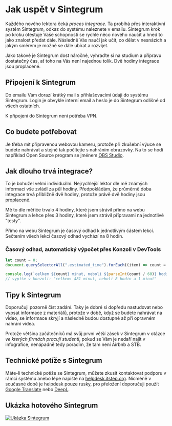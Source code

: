 
# Jak uspět v Sintegrum
Každého nového lektora čeká *proces integrace*. Ta probíhá přes interaktivní systém Sintegrum, odkaz do systému naleznete v emailu. Sintegrum krok po kroku otestuje Vaše schopnosti se rychle něco nového naučit a hned to jako znalost předat dále. Následně Vás naučí jak učit, co dělat v nesnázích a jakým směrem je možné se dále ubírat a rozvíjet.

Jako takové je Sintegrum dost náročné, vyhraďte si na studium a přípravu dostatečný čas, ať toho na Vás není najednou tolik. Dvě hodiny integrace jsou proplacené.

## Připojení k Sintegrum
Do emailu Vám dorazí krátký mail s přihlašovacími údaji do systému Sintegrum. Login je obvykle interní email a heslo je do Sintegrum odlišné od všech ostatních.

K připojení do Sintegrum není potřeba VPN.

## Co budete potřebovat
Je třeba mít připravenou webovou kameru, protože při zkušební výuce se budete nahrávat a stejně tak počítejte s nahráním obrazovky. Na to se hodí například Open Source program se jménem [OBS Studio](https://obsproject.com/cs).

## Jak dlouho trvá integrace?
To je bohužel velmi individuální. Nejrychlejší lektor dle mě známých informací vše zvládl za půl hodiny. Předpokládám, že průměrně doba integrace trvá přibližně dvě hodiny, protože právě dvě hodiny jsou proplacené.

Mě to dle měřiče trvalo 4 hodiny, které jsem strávil přímo na webu Sintegrum a lehce přes 3 hodiny, které jsem strávil přípravami na jednotlivé "testy".

Přímo na webu Sintegrum je časový odhad k jednotlivým částem lekcí. Sečtením všech lekcí časový odhad vychází na 8 hodin. 

### Časový odhad, automatický výpočet přes Konzoli v DevTools 
```jsx
let count = 0;
document.querySelectorAll(".estimated_time").forEach((item) => count = count + parseInt(item.innerHTML));

console.log(`celkem ${count} minut, neboli ${parseInt(count / 60)} hodin a ${count % 60} minut`);
// vypíše v konzoli: "celkem: 481 minut, neboli 8 hodin a 1 minut"
```

## Tipy k Sintegrum
Doporučuji pozorně číst zadání. Taky je dobré si dopředu nastudovat nebo vypsat informace z materiálů, protože v době, když se budete nahrávat na video, se informace skryjí a následně budou dostupné až při opravném nahrání videa.

Protože většina začátečníků má svůj první větší zásek v Sintegrum v otázce *ve kterých firmách pracují studenti*, pokud se Vám je nedaří najít v infografice, nenápadně tedy poradím, že tam není Airbnb a STB.

## Technické potíže s Sintegrum
Máte-li technické potíže se Sintegrum, můžete zkusit kontaktovat podporu v rámci systému anebo lépe napište na [helpdesk.itstep.org](https://helpdesk.itstep.org/). Nicméně v současné době je helpdesk pouze rusky, pro přeložení doporučuji použít [Google Translate](https://translate.google.com/) nebo [DeepL](https://www.deepl.com/translator).

## Ukázka hotového Sintegrum
<Bleed>
<a href="/images/sintegrum-usermap.jpg" title="Ukázka Sintegrum">
  <picture>
    <source srcset="sintegrum-usermap.webp" type="image/avif">
    <source srcset="sintegrum-usermap.webp" type="image/webp">
    <img src="/images/sintegrum-usermap.jpg" alt="Ukázka Sintegrum"/>
  </picture>
</a>
  
</Bleed>
